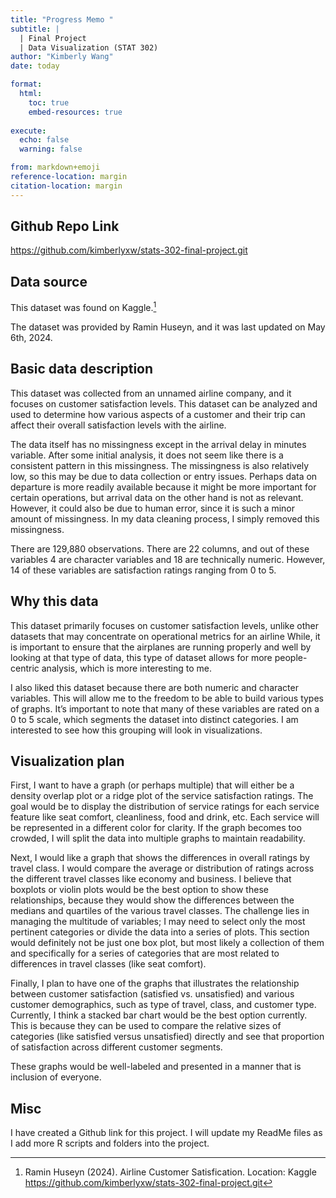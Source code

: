 ```yaml
---
title: "Progress Memo "
subtitle: |
  | Final Project 
  | Data Visualization (STAT 302)
author: "Kimberly Wang"
date: today

format:
  html:
    toc: true
    embed-resources: true
    
execute:
  echo: false
  warning: false

from: markdown+emoji 
reference-location: margin
citation-location: margin
---
```


::: {.callout-tip icon=false}

## Github Repo Link

[https://github.com/kimberlyxw/stats-302-final-project.git](https://github.com/kimberlyxw/stats-302-final-project.git)

:::

## Data source

This dataset was found on Kaggle.^[Ramin Huseyn (2024). Airline Customer Satisfication. Location: Kaggle [https://github.com/kimberlyxw/stats-302-final-project.git](https://github.com/kimberlyxw/stats-302-final-project.git)]

The dataset was provided by Ramin Huseyn, and it was last updated on May 6th, 2024. 

## Basic data description

This dataset was collected from an unnamed airline company, and it focuses on customer satisfaction levels. This dataset can be analyzed and used to determine how various aspects of a customer and their trip can affect their overall satisfaction levels with the airline. 

The data itself has no missingness except in the arrival delay in minutes variable. After some initial analysis, it does not seem like there is a consistent pattern in this missingness. The missingness is also relatively low, so this may be due to data collection or entry issues. Perhaps data on departure is more readily available because it might be more important for certain operations, but arrival data on the other hand is not as relevant. However, it could also be due to human error, since it is such a minor amount of missingness. In my data cleaning process, I simply removed this missingness. 

There are 129,880 observations. There are 22 columns, and out of these variables 4 are character variables and 18 are technically numeric. However, 14 of these variables are satisfaction ratings ranging from 0 to 5. 

## Why this data

This dataset primarily focuses on customer satisfaction levels, unlike other datasets that may concentrate on operational metrics for an airline While, it is important to ensure that the airplanes are running properly and well by looking at that type of data, this type of dataset allows for more people-centric analysis, which is more interesting to me.  

I also liked this dataset because there are both numeric and character variables. This will allow me to the freedom to be able to build various types of graphs. It's important to note that many of these variables are rated on a 0 to 5 scale, which segments the dataset into distinct categories. I am interested to see how this grouping will look in visualizations. 

## Visualization plan

First, I want to have a graph (or perhaps multiple) that will either be a density overlap plot or a ridge plot of the service satisfaction ratings. The goal would be to display the distribution of service ratings for each service feature like seat comfort, cleanliness, food and drink, etc. Each service will be represented in a different color for clarity. If the graph becomes too crowded, I will split the data into multiple graphs to maintain readability.

Next, I would like a graph that shows the differences in overall ratings by travel class. I would compare the average or distribution of ratings across the different travel classes like economy and business. I believe that boxplots or violin plots would be the best option to show these relationships, because they would show the differences between the medians and quartiles of the various travel classes. The challenge lies in managing the multitude of variables; I may need to select only the most pertinent categories or divide the data into a series of plots. This section would definitely not be just one box plot, but most likely a collection of them and specifically for a series of categories that are most related to differences in travel classes (like seat comfort). 

Finally, I plan to have one of the graphs that illustrates the relationship between customer satisfaction (satisfied vs. unsatisfied) and various customer demographics, such as type of travel, class, and customer type. Currently, I think a stacked bar chart would be the best option currently. This is because they can be used to compare the relative sizes of categories (like satisfied versus unsatisfied) directly and see that proportion of satisfaction across different customer segments. 

These graphs would be well-labeled and presented in a manner that is inclusion of everyone. 

## Misc 

I have created a Github link for this project. I will update my ReadMe files as I add more R scripts and folders into the project. 

